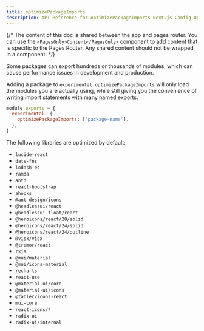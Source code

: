 ```yaml
---
title: optimizePackageImports
description: API Reference for optimizePackageImports Next.js Config Option
---
```


{/* The content of this doc is shared between the app and pages router. You can use the `<PagesOnly>Content</PagesOnly>` component to add content that is specific to the Pages Router. Any shared content should not be wrapped in a component. */}

Some packages can export hundreds or thousands of modules, which can cause performance issues in development and production.

Adding a package to `experimental.optimizePackageImports` will only load the modules you are actually using, while still giving you the convenience of writing import statements with many named exports.

```js filename="next.config.js"
module.exports = {
  experimental: {
    optimizePackageImports: ['package-name'],
  },
}
```

The following libraries are optimized by default:

- `lucide-react`
- `date-fns`
- `lodash-es`
- `ramda`
- `antd`
- `react-bootstrap`
- `ahooks`
- `@ant-design/icons`
- `@headlessui/react`
- `@headlessui-float/react`
- `@heroicons/react/20/solid`
- `@heroicons/react/24/solid`
- `@heroicons/react/24/outline`
- `@visx/visx`
- `@tremor/react`
- `rxjs`
- `@mui/material`
- `@mui/icons-material`
- `recharts`
- `react-use`
- `@material-ui/core`
- `@material-ui/icons`
- `@tabler/icons-react`
- `mui-core`
- `react-icons/*`
- `radix-ui`
- `radix-ui/internal`
